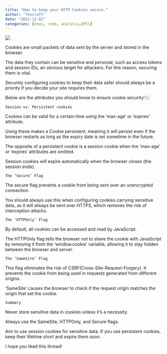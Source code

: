 ```yaml
---
title: "How to keep your HTTP Cookies secure."
author: "foscraft"
date: "2022-12-01"
categories: [news, code, analysis,APIs]
---
```


![](http.jpeg)

Cookies are small packets of data sent by the server and stored in the browser.

The data they contain can be sensitive and personal, such as access tokens and session IDs, an obvious target for attackers. For this reason, securing them is vital.

Securely configuring cookies to keep their data safer should always be a priority if you decide your site requires them.

Below are the attributes you should know to ensure cookie security👇🏼

`Session vs. Persistent cookies`

Cookies can be valid for a certain time using the ‘max-age’ or ‘expires’ attribute.

Using these makes a Cookie persistent, meaning it will persist even if the browser restarts as long as the expiry date is set sometime in the future.

The opposite of a persistent cookie is a session cookie when the ‘max-age’ or ‘expires’ attributes are omitted.

Session cookies will expire automatically when the browser closes (the session ends).

`The ‘Secure’ Flag`

The secure flag prevents a cookie from being sent over an unencrypted connection.

You should always use this when configuring cookies carrying sensitive data, as it will always be sent over HTTPS, which removes the risk of interception attacks.

`The ‘HTTPOnly’ Flag`

By default, all cookies can be accessed and read by JavaScript.

The HTTPOnly flag tells the browser not to share the cookie with JavaScript by removing it from the ‘window.cookie’ variable, allowing it to stay hidden between the browser and server.

`The ‘SameSite’ Flag`

This flag eliminates the risk of CSRF(Cross-Site-Request-Forgery). It prevents the cookie from being used in requests generated from different origins.

‘SameSite’ causes the browser to check if the request origin matches the origin that set the cookie.

`Summary`

Never store sensitive data in cookies unless it's a necessity.

Always use the SameSite, HTTPOnly, and Secure flags.

Aim to use session cookies for sensitive data. If you use persistent cookies, keep their lifetime short and expire them soon.

I hope you liked this thread!
